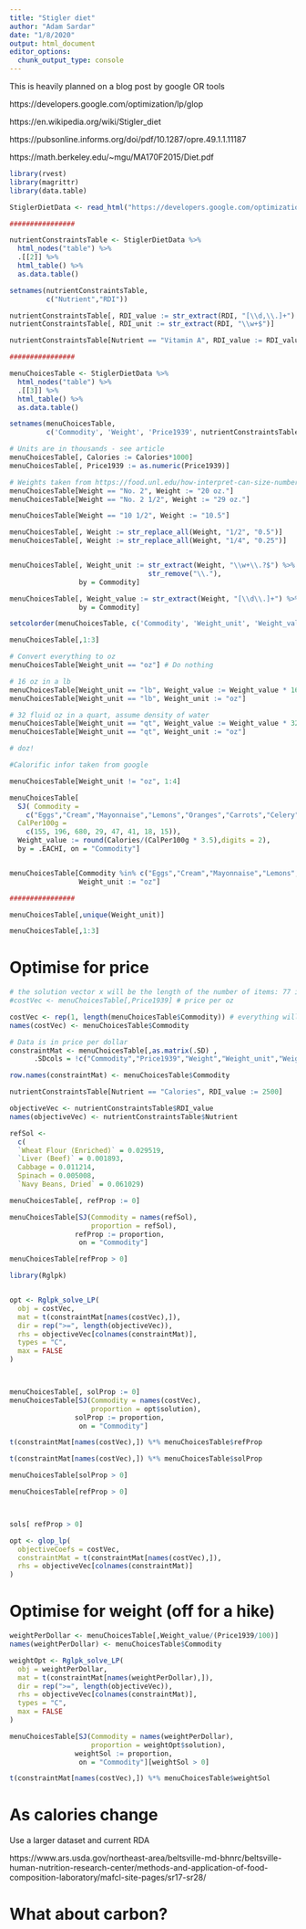 ```yaml
---
title: "Stigler diet"
author: "Adam Sardar"
date: "1/8/2020"
output: html_document
editor_options: 
  chunk_output_type: console
---
```


This is heavily planned on a blog post by google OR tools

https://developers.google.com/optimization/lp/glop

https://en.wikipedia.org/wiki/Stigler_diet

https://pubsonline.informs.org/doi/pdf/10.1287/opre.49.1.1.11187

https://math.berkeley.edu/~mgu/MA170F2015/Diet.pdf

```r

library(rvest)
library(magrittr)
library(data.table)

StiglerDietData <- read_html("https://developers.google.com/optimization/lp/glop#data")

################

nutrientConstraintsTable <- StiglerDietData %>%
  html_nodes("table") %>%
  .[[2]] %>%
  html_table() %>%
  as.data.table()

setnames(nutrientConstraintsTable,
         c("Nutrient","RDI"))

nutrientConstraintsTable[, RDI_value := str_extract(RDI, "[\\d,\\.]+") %>% str_replace(",","") %>% as.numeric()]
nutrientConstraintsTable[, RDI_unit := str_extract(RDI, "\\w+$")]

nutrientConstraintsTable[Nutrient == "Vitamin A", RDI_value := RDI_value/1000] # Menu choices before are in 1000's of IU

################

menuChoicesTable <- StiglerDietData %>%
  html_nodes("table") %>%
  .[[3]] %>%
  html_table() %>% 
  as.data.table()

setnames(menuChoicesTable,
         c('Commodity', 'Weight', 'Price1939', nutrientConstraintsTable$Nutrient))

# Units are in thousands - see article
menuChoicesTable[, Calories := Calories*1000]
menuChoicesTable[, Price1939 := as.numeric(Price1939)]

# Weights taken from https://food.unl.edu/how-interpret-can-size-numbers
menuChoicesTable[Weight == "No. 2", Weight := "20 oz."]
menuChoicesTable[Weight == "No. 2 1/2", Weight := "29 oz."]

menuChoicesTable[Weight == "10 1/2", Weight := "10.5"]

menuChoicesTable[, Weight := str_replace_all(Weight, "1/2", "0.5")]
menuChoicesTable[, Weight := str_replace_all(Weight, "1/4", "0.25")]


menuChoicesTable[, Weight_unit := str_extract(Weight, "\\w+\\.?$") %>%
                                  str_remove("\\."), 
                 by = Commodity]

menuChoicesTable[, Weight_value := str_extract(Weight, "[\\d\\.]+") %>% as.numeric(),
                 by = Commodity]

setcolorder(menuChoicesTable, c('Commodity', 'Weight_unit', 'Weight_value'))

menuChoicesTable[,1:3]

# Convert everything to oz
menuChoicesTable[Weight_unit == "oz"] # Do nothing

# 16 oz in a lb
menuChoicesTable[Weight_unit == "lb", Weight_value := Weight_value * 16]
menuChoicesTable[Weight_unit == "lb", Weight_unit := "oz"]

# 32 fluid oz in a quart, assume density of water
menuChoicesTable[Weight_unit == "qt", Weight_value := Weight_value * 32]
menuChoicesTable[Weight_unit == "qt", Weight_unit := "oz"]

# doz! 

#Calorific infor taken from google

menuChoicesTable[Weight_unit != "oz", 1:4]

menuChoicesTable[
  SJ( Commodity = 
    c("Eggs","Cream","Mayonnaise","Lemons","Oranges","Carrots","Celery","Lettuce"),
  CalPer100g = 
    c(155, 196, 680, 29, 47, 41, 18, 15)),
  Weight_value := round(Calories/(CalPer100g * 3.5),digits = 2),
  by = .EACHI, on = "Commodity"]


menuChoicesTable[Commodity %in% c("Eggs","Cream","Mayonnaise","Lemons","Oranges","Carrots","Celery","Lettuce"),
                 Weight_unit := "oz"]

################

menuChoicesTable[,unique(Weight_unit)]

menuChoicesTable[,1:3]

```


# Optimise for price

```r

# the solution vector x will be the length of the number of items: 77 in this case
#costVec <- menuChoicesTable[,Price1939] # price per oz

costVec <- rep(1, length(menuChoicesTable$Commodity)) # everything will be per dollar spent
names(costVec) <- menuChoicesTable$Commodity

# Data is in price per dollar
constraintMat <- menuChoicesTable[,as.matrix(.SD) ,
      .SDcols = !c("Commodity","Price1939","Weight","Weight_unit","Weight_value")]

row.names(constraintMat) <- menuChoicesTable$Commodity

nutrientConstraintsTable[Nutrient == "Calories", RDI_value := 2500]

objectiveVec <- nutrientConstraintsTable$RDI_value
names(objectiveVec) <- nutrientConstraintsTable$Nutrient

```


```r
refSol <-
  c(
  `Wheat Flour (Enriched)` = 0.029519,
  `Liver (Beef)` = 0.001893,
  Cabbage = 0.011214,
  Spinach = 0.005008,
  `Navy Beans, Dried` = 0.061029)

menuChoicesTable[, refProp := 0]

menuChoicesTable[SJ(Commodity = names(refSol),
                    proportion = refSol),
                refProp := proportion,
                 on = "Commodity"]

menuChoicesTable[refProp > 0]

```


```r
library(Rglpk)


opt <- Rglpk_solve_LP(
  obj = costVec,
  mat = t(constraintMat[names(costVec),]),
  dir = rep(">=", length(objectiveVec)),
  rhs = objectiveVec[colnames(constraintMat)],
  types = "C",
  max = FALSE
)



menuChoicesTable[, solProp := 0]
menuChoicesTable[SJ(Commodity = names(costVec),
                    proportion = opt$solution),
                solProp := proportion,
                 on = "Commodity"]

t(constraintMat[names(costVec),]) %*% menuChoicesTable$refProp

t(constraintMat[names(costVec),]) %*% menuChoicesTable$solProp

menuChoicesTable[solProp > 0]

menuChoicesTable[refProp > 0]



sols[ refProp > 0]

```



```r

opt <- glop_lp(
  objectiveCoefs = costVec,
  constraintMat = t(constraintMat[names(costVec),]),
  rhs = objectiveVec[colnames(constraintMat)]
)

```



# Optimise for weight (off for a hike)


```r

weightPerDollar <- menuChoicesTable[,Weight_value/(Price1939/100)]
names(weightPerDollar) <- menuChoicesTable$Commodity

weightOpt <- Rglpk_solve_LP(
  obj = weightPerDollar,
  mat = t(constraintMat[names(weightPerDollar),]),
  dir = rep(">=", length(objectiveVec)),
  rhs = objectiveVec[colnames(constraintMat)],
  types = "C",
  max = FALSE
)

menuChoicesTable[SJ(Commodity = names(weightPerDollar),
                    proportion = weightOpt$solution),
                weightSol := proportion,
                 on = "Commodity"][weightSol > 0]

t(constraintMat[names(costVec),]) %*% menuChoicesTable$weightSol

```


# As calories change


Use a larger dataset and current RDA

https://www.ars.usda.gov/northeast-area/beltsville-md-bhnrc/beltsville-human-nutrition-research-center/methods-and-application-of-food-composition-laboratory/mafcl-site-pages/sr17-sr28/


# What about carbon?





